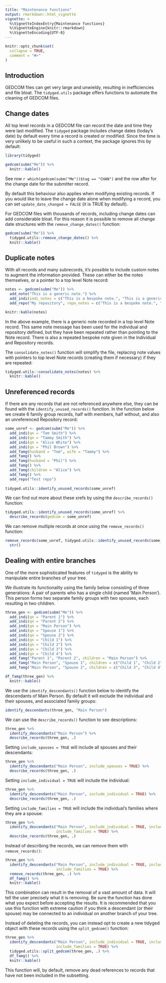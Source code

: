 ```yaml
---
title: "Maintenance functions"
output: rmarkdown::html_vignette
vignette: >
  %\VignetteIndexEntry{Maintenance functions}
  %\VignetteEngine{knitr::rmarkdown}
  %\VignetteEncoding{UTF-8}
---
```


```r
knitr::opts_chunk$set(
  collapse = TRUE,
  comment = "#>"
)
```

## Introduction

GEDCOM files can get very large and unwieldy, resulting in inefficiencies and file bloat. The `tidyged.utils` package offers functions to automate the cleaning of GEDCOM files.

## Change dates

All top level records in a GEDCOM file can record the date and time they were last modified. The `tidyged` package includes change dates (today's date) by default every time a record is created or modified. Since the time is very unlikely to be useful in such a context, the package ignores this by default:

```r
library(tidyged)

gedcom(subm("Me")) %>% 
  knitr::kable()
```

See row `r which(gedcom(subm("Me"))$tag == "CHAN")` and the row after for the change date for the submitter record.

By default this behaviour also applies when modifying existing records. If you would like to leave the change date alone when modifying a record, you can set `update_date_changed = FALSE` (it is TRUE by default).

For GEDCOM files with thousands of records, including change dates can add considerable bloat. For this reason it is possible to remove all change date structures with the `remove_change_dates()` function:

```r
gedcom(subm("Me")) %>% 
  tidyged.utils::remove_change_dates() %>% 
  knitr::kable()
```

## Duplicate notes

With all records and many subrecords, it's possible to include custom notes to augment the information provided. These can either be the notes themselves, or a pointer to a top level Note record:

```r
notes <- gedcom(subm("Me")) %>%
  add_note("This is a generic note.") %>% 
  add_indi(indi_notes = c("This is a bespoke note.", "This is a generic note.")) %>% 
  add_repo("My repository", repo_notes = c("This is a bespoke note.", "This is a generic note."))

knitr::kable(notes)
```

In the above example, there is a generic note recorded in a top level Note record. This same note message has been used for the individual and repository defined, but they have been repeated rather than pointing to the Note record. There is also a repeated bespoke note given in the Individual and Repository records.

The `consolidate_notes()` function will simplify the file, replacing note values with pointers to top level Note records (creating them if necessary) if they are repeated:

```r
tidyged.utils::consolidate_notes(notes) %>% 
  knitr::kable()
```

## Unreferenced records

If there are any records that are not referenced anywhere else, they can be found with the `identify_unused_records()` function. In the function below we create 6 family group records, half with members, half without, and also an unreferenced Repository record:

```r
some_unref <- gedcom(subm("Me")) %>% 
  add_indi(qn = "Tom Smith") %>% 
  add_indi(qn = "Tammy Smith") %>% 
  add_indi(qn = "Alice White") %>% 
  add_indi(qn = "Phil Brown") %>% 
  add_famg(husband = "Tom", wife = "Tammy") %>% 
  add_famg() %>% 
  add_famg(husband = "Phil") %>% 
  add_famg() %>% 
  add_famg(children = "Alice") %>% 
  add_famg() %>% 
  add_repo("Test repo") 
  
tidyged.utils::identify_unused_records(some_unref)
```

We can find out more about these xrefs by using the `describe_records()` function:

```r
tidyged.utils::identify_unused_records(some_unref) %>% 
  describe_records(gedcom = some_unref)
```

We can remove multiple records at once using the `remove_records()` function:

```r
remove_records(some_unref, tidyged.utils::identify_unused_records(some_unref)) %>% 
  str()
```


## Dealing with entire branches

One of the more sophisticated features of `tidyged` is the ability to manipulate entire branches of your tree. 

We illustrate its functionality using the family below consisting of three generations: A pair of parents who has a single child (named 'Main Person'). This person forms two separate family groups with two spouses, each resulting in two children.

```r
three_gen <- gedcom(subm("Me")) %>% 
  add_indi(qn = "Parent 1") %>% 
  add_indi(qn = "Parent 2") %>% 
  add_indi(qn = "Main Person") %>% 
  add_indi(qn = "Spouse 1") %>% 
  add_indi(qn = "Spouse 2") %>%
  add_indi(qn = "Child 1") %>% 
  add_indi(qn = "Child 2") %>% 
  add_indi(qn = "Child 3") %>% 
  add_indi(qn = "Child 4") %>% 
  add_famg("Parent 1", "Parent 2", children = "Main Person") %>% 
  add_famg("Main Person", "Spouse 1", children = c("Child 1", "Child 2")) %>%
  add_famg("Main Person", "Spouse 2", children = c("Child 3", "Child 4"))

df_famg(three_gen) %>% 
  knitr::kable()
```

We use the `identify_descendants()` function below to identify the descendants of Main Person. By default it will exclude the individual and their spouses, and associated family groups:

```r
identify_descendants(three_gen, "Main Person")
```

We can use the `describe_records()` function to see descriptions:

```r
three_gen %>% 
  identify_descendants("Main Person") %>% 
  describe_records(three_gen, .)
```

Setting `include_spouses = TRUE` will include all spouses and their descendants:

```r
three_gen %>% 
  identify_descendants("Main Person", include_spouses = TRUE) %>% 
  describe_records(three_gen, .)
```

Setting `include_individual = TRUE` will include the individual:

```r
three_gen %>% 
  identify_descendants("Main Person", include_individual = TRUE) %>% 
  describe_records(three_gen, .)
```

Setting `include_families = TRUE` will include the individual's families where they are a spouse:

```r
three_gen %>% 
  identify_descendants("Main Person", include_individual = TRUE, include_spouses = TRUE,
                       include_families = TRUE) %>% 
  describe_records(three_gen, .)
```

Instead of describing the records, we can remove them with `remove_records()`:

```r
three_gen %>% 
  identify_descendants("Main Person", include_individual = TRUE, include_spouses = TRUE,
                       include_families = TRUE) %>% 
  remove_records(three_gen, .) %>% 
  df_famg() %>% 
  knitr::kable()
```

This combination can result in the removal of a vast amount of data. It will tell the user precisely what it is removing. Be sure the function has done what you expect before accepting the results. It is recommended that you use this function with extreme caution if you think a descendant (or their spouse) may be connected to an individual on another branch of your tree.

Instead of deleting the records, you can instead opt to create a new tidyged object with these records using the `split_gedcom()` function:

```r
three_gen %>% 
  identify_descendants("Main Person", include_individual = TRUE, include_spouses = TRUE,
                       include_families = TRUE) %>% 
  tidyged.utils::split_gedcom(three_gen, .) %>% 
  df_famg() %>% 
  knitr::kable()
```

This function will, by default, remove any dead references to records that have not been included in the subsetting.
